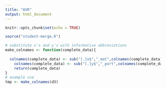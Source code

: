 ```yaml
---
title: "AVR"
output: html_document
---
```


```r
knitr::opts_chunk$set(echo = TRUE)
```

```r
source("student-merge.R")
```

```r
# substitute x's and y's with informative abbreviations
make_colnames <- function(complete_data){
  
  colnames(complete_data) <- sub("[.]x$","_mat",colnames(complete_data))
    colnames(complete_data) <- sub("[.]y$","_port",colnames(complete_data))
    return(complete_data)
}
# example use
tmp <- make_colnames(d3)
```

